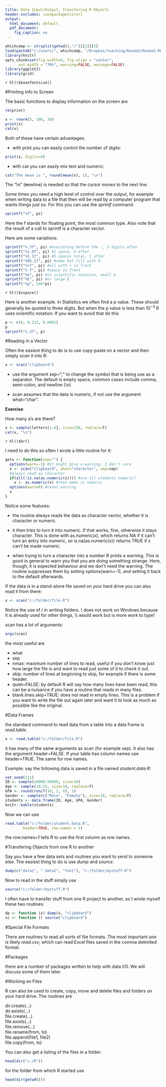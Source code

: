 ---
title: Data Input/Output, Transfering R Objects
header-includes: \usepackage{color}
output:
  html_document: default
  pdf_document:
    fig_caption: no
---

<style>
table, th, td { text-align:right; }
th, td {padding: 10px;}
</style>

```{r, echo=FALSE, warning=FALSE, message=FALSE}
whichcomp <- strsplit(getwd(),"/")[[1]][3]
load(paste0("c:/users/", whichcomp, "/Dropbox/teaching/Resma3/Resma3.RData"))
library(knitr)
opts_chunk$set(fig.width=6, fig.align = "center", 
      out.width = "70%", warning=FALSE, message=FALSE)
library(ggplot2)
library(grid)
```
`r hl()$basefontsize()`

#Printing Info to Screen

The basic functions to display information on the screen are


```{r echo=FALSE}
rm(print)
```


```{r}
x <- rnorm(5, 100, 30)
print(x)
cat(x)
```

Both of these have certain advantages:

-  with print you can easily control the number of digits:

```{r}
print(x, digits=4)
```

-  with cat you can easily mix text and numeric:

```{r}
cat("The mean is ", round(mean(x), 1), "\n")
```

The "\\n" (**n**ewline) is needed so that the cursor moves to the next line. 

Some times you need a high level of control over the output, for example when writing data to a file that then will be read by a computer program that wants things just so. For this you can use the *sprintf* command.

```{r}
sprintf("%f", pi)
```

Here the f stands for floating point, the most common type. Also note that the result of a call to sprintf is a character vector.

Here are some variations:

```{r}
sprintf("%.3f", pi) #everything before the ., 3 digits after
sprintf("%1.0f", pi) #1 space, 0 after
sprintf("%5.1f", pi) #5 spaces total, 1 after
sprintf("%05.1f", pi) #same but fill with 0
sprintf("%+f", pi) #all with + in front
sprintf("% f", pi) #space in front
sprintf("%e", pi) #in scientific notation, small e
sprintf("%E", pi) #or large E
sprintf("%g", 1e6*pi)
```
`r hl()$vspace()`

Here is another example. In Statistics we often find a p value. These should generally be quoted to three digits. But when the p value is less than $10^{-3}$ R uses scientific notation. If you want to avoid that do this

```{r}
p <- c(0, 0.213, 0.0001)
p
sprintf("%.3f", p)
```

#Reading in a Vector

Often the easiest thing to do is to use copy-paste on a vector and then simply *scan* it into R:

```{r eval=FALSE}
x <- scan("clipboard")
```

-  use the argument sep=";" to change the symbol that is being use as a separator. The default is empty space, common cases include  comma, semi-colon, and newline (\\n)  

-  scan assumes that the  data is numeric, if not use the argument what="char".

**Exercise** 

How many a's are there?

```{r, comment="", echo=FALSE}
x <- sample(letters[1:4], size=150, replace=T)
cat(x, "\n")
```

`r hl()$hr()`

I need to do this so often I wrote a little routine for it:

```{r}
getx <- function(sep="") {
  options(warn=-1) #It might give a warning, I don't care
  x <- scan("clipboard", what="character", sep=sep)
  #always read as character
  if(all(!is.na(as.numeric(x)))) #are all elements numeric?
    x <- as.numeric(x) #then make it numeric
  options(warn=0) #reset warning
  x  
}
```

Notice some features:

-  the routine always reads the data as character vector, whether it is character or numeric.

-  it then tries to turn it into numeric. If that works, fine, otherwise it stays character. This is done with as.numeric(x), which returns NA if it can't turn an entry into numeric, so is.na(as.numeric(x)) returns TRUE if x can't be made numeric.

-  when trying to turn a character into a number R prints a warning. This is good in general to warn you that you are doing something strange. Here, though, it is expected behaviour and we don't need the warning. The routine suppresses them by setting options(warn=-1), and setting it back to the default afterwards.

If the data is in a stand-alone file saved on your hard drive you can also read it from there:

```{r eval=FALSE}
x <- scan("c:/folder/file.R")
```

Notice the use of / in writing folders. \\ does not work on Windows because it is already used for other things, \\\\ would work but is more work to type!

scan has a lot of arguments:

```{r}
args(scan)
```

the most useful are 

-  what  
-  sep  
-  nmax: maximum number of lines to read, useful if you don't know just how large the file is and want to read just some of it to check it out.    
-  skip:  number of lines at beginning to skip, for example if there is some header.  
-  quiet=FALSE:  by default R will say how many lines have been read, this can be a nuisance if you have a routine that reads in many files.  
-  blank.lines.skip=TRUE:  does not read in empty lines. This is a problem if you want to write the file out again later and want it to look as much as possible like the original. 


#Data Frames

the standard command to read data from a table into a data frame is *read.table*. 

```{r eval=FALSE}
x <- read.table("c:/folder/file.R")
```

it has many of the same arguments as scan (for example sep). It also has the argument header=FALSE. If your table has column names use header=TRUE. The same for row names.

Example: say the following data is saved in a file named *student.data.R*:

```{r, echo=6}
set.seed(111)
ID <- sample(10000:99999, size=10)
Age <- sample(18:25, size=10, replace=T)
GPA <- round(runif(10, 2, 4), 1)
Gender <- sample(c("Male", "Female"), size=10, replace=T)
students <- data.frame(ID, Age, GPA, Gender)
knitr::kable(students)
```

Now we can use

```{r eval=FALSE}
read.table("c:/folder/student.data.R", 
        header=TRUE, row.names = 1)
```

the row.names=1 tells R to use the first column as row names.

#Transfering Objects from one R to another

Say you have a few data sets and routines you want to send to someone else. The easiest thing to do is use *dump* and *source*.

```{r eval=FALSE}
dump(c("data1", " data2", "fun1"), "c:/folder/mystuff.R")
```

Now to read in the stuff simply use

```{r eval=FALSE}
source("c:/folder/mystuff.R")
```

I often have to transfer stuff from one R project to another, so I wrote myself these two routines:

```{r}
dp <- function (x) dump(x, "clipboard")
sc <- function () source("clipboard")
```

#Special File Formats

There are routines to read all sorts of file formats. The most important one is likely *read.csv*, which can read Excel files saved in the comma delimited format.

#Packages

there are a number of packages written to help with data I/O. We will discuss some of them later.

#Working on Files

R can also be used to create, copy, move and delete files and folders on your hard drive. The routines are

dir.create(...)  
dir.exists(...)  
file.create(...)  
file.exists(...)  
file.remove(...)  
file.rename(from, to)  
file.append(file1, file2)  
file.copy(from, to)  

You can also get a listing of the files in a folder:

```{r}
head(dir("c:/R"))
```

for the folder from which R started use

```{r}
head(dir(getwd()))
```
